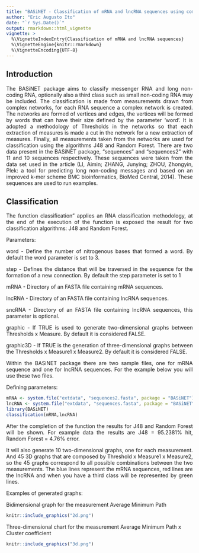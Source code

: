 ```yaml
---
title: "BASiNET - Classification of mRNA and lncRNA sequences using complex network theory"
author: "Eric Augusto Ito"
date: "`r Sys.Date()`"
output: rmarkdown::html_vignette
vignette: >
  %\VignetteIndexEntry{Classification of mRNA and lncRNA sequences}
  %\VignetteEngine{knitr::rmarkdown}
  %\VignetteEncoding{UTF-8}
---
```


## Introduction
<div style="text-align: justify">
The BASiNET package aims to classify messenger RNA and long non-coding RNA, optionally also a third class such as small non-coding RNA may be included. The classification is made from measurements drawn from complex networks, for each RNA sequence a complex network is created. The networks are formed of vertices and edges, the vertices will be formed by words that can have their size defined by the parameter 'word'. It is adopted a methodology of Thresholds in the networks so that each extraction of measures is made a cut in the network for a new extraction of measures. Finally, all measurements taken from the networks are used for classification using the algorithms J48 and Random Forest. There are two data present in the BASiNET package, "sequences" and "sequences2" with 11 and 10 sequences respectively. These sequences were taken from the data set used in the article (LI, Aimin; ZHANG, Junying; ZHOU, Zhongyin, Plek: a tool for predicting long non-coding messages and based on an improved k-mer scheme BMC bioinformatics, BioMed Central, 2014). These sequences are used to run examples.
</div>
## Classification
<div style="text-align: justify">
The function classification" applies an RNA classification methodology, at the end of the execution of the function is exposed the result for two classification algorithms: J48 and Random Forest.
</div>
Parameters:
<div style="text-align: justify">
word - Define the number of nitrogenous bases that formed a word. By default the word parameter is set to 3.

step - Defines the distance that will be traversed in the sequence for the formation of a new connection. By default the step parameter is set to 1

mRNA - Directory of an FASTA file containing mRNA sequences.

lncRNA - Directory of an FASTA file containing lncRNA sequences.

sncRNA - Directory of an FASTA file containing lncRNA sequences, this parameter is optional.

graphic - If TRUE is used to generate two-dimensional graphs between Thresholds x Measure. By default it is considered FALSE.

graphic3D - If TRUE is the generation of three-dimensional graphs between the Thresholds x Measure1 x Measure2. By default it is considered FALSE.
</div>
<div style="text-align: justify">
Within the BASiNET package there are two sample files, one for mRNA sequence and one for lncRNA sequences. For the example below you will use these two files.
</div>
Defining parameters:
```r
mRNA <- system.file("extdata", "sequences2.fasta", package = "BASiNET")
lncRNA <- system.file("extdata", "sequences.fasta", package = "BASiNET")
library(BASiNET)
classification(mRNA,lncRNA)
```

<div style="text-align: justify">
After the completion of the function the results for J48 and Random Forest will be shown. For example data the results are J48 = 95.2381% hit, Random Forest = 4.76% error.

It will also generate 10 two-dimensional graphs, one for each measurement. And 45 3D graphs that are composed by Threshold x Measure1 x Measure2, so the 45 graphs correspond to all possible combinations between the two measurements. The blue lines represent the mRNA sequences, red lines are the lncRNA and when you have a third class will be represented by green lines.
</div>
Examples of generated graphs:

Bidimensional graph for the measurement Average Minimum Path
```r
knitr::include_graphics("2d.png")
```

Three-dimensional chart for the measurement Average Minimum Path x Cluster coefficient
```r
knitr::include_graphics("3d.png")
```